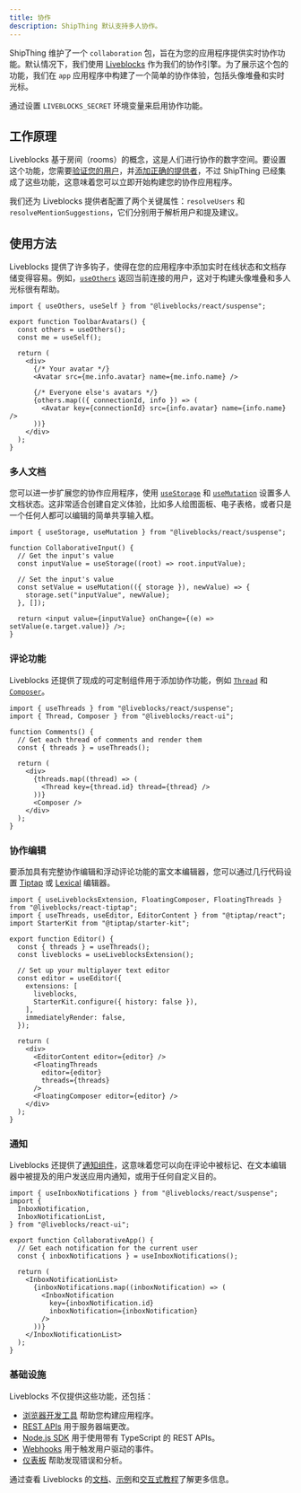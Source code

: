 ```yaml
---
title: 协作
description: ShipThing 默认支持多人协作。
---
```


ShipThing 维护了一个 `collaboration` 包，旨在为您的应用程序提供实时协作功能。默认情况下，我们使用 [Liveblocks](https://liveblocks.io) 作为我们的协作引擎。为了展示这个包的功能，我们在 `app` 应用程序中构建了一个简单的协作体验，包括头像堆叠和实时光标。

<Tip>通过设置 `LIVEBLOCKS_SECRET` 环境变量来启用协作功能。</Tip>

## 工作原理

Liveblocks 基于房间（rooms）的概念，这是人们进行协作的数字空间。要设置这个功能，您需要[验证您的用户](https://liveblocks.io/docs/authentication/access-token/nextjs)，并[添加正确的提供者](https://liveblocks.io/docs/get-started/nextjs)，不过 ShipThing 已经集成了这些功能，这意味着您可以立即开始构建您的协作应用程序。

我们还为 Liveblocks 提供者配置了两个关键属性：`resolveUsers` 和 `resolveMentionSuggestions`，它们分别用于解析用户和提及建议。

## 使用方法

Liveblocks 提供了许多钩子，使得在您的应用程序中添加实时在线状态和文档存储变得容易。例如，[`useOthers`]() 返回当前连接的用户，这对于构建头像堆叠和多人光标很有帮助。

```tsx toolbar-avatars.tsx
import { useOthers, useSelf } from "@liveblocks/react/suspense";

export function ToolbarAvatars() {
  const others = useOthers();
  const me = useSelf();

  return (
    <div>
      {/* Your avatar */}
      <Avatar src={me.info.avatar} name={me.info.name} />

      {/* Everyone else's avatars */}
      {others.map(({ connectionId, info }) => (
        <Avatar key={connectionId} src={info.avatar} name={info.name} />
      ))}
    </div>
  );
}
```

### 多人文档

您可以进一步扩展您的协作应用程序，使用 [`useStorage`](https://liveblocks.io/docs/api-reference/liveblocks-react#useStorage) 和 [`useMutation`](https://liveblocks.io/docs/api-reference/liveblocks-react#useMutation) 设置多人文档状态。这非常适合创建自定义体验，比如多人绘图面板、电子表格，或者只是一个任何人都可以编辑的简单共享输入框。

```tsx collaborative-input.tsx
import { useStorage, useMutation } from "@liveblocks/react/suspense";

function CollaborativeInput() {
  // Get the input's value
  const inputValue = useStorage((root) => root.inputValue);
  
  // Set the input's value
  const setValue = useMutation(({ storage }), newValue) => {
    storage.set("inputValue", newValue);
  }, []);
  
  return <input value={inputValue} onChange={(e) => setValue(e.target.value)} />;
}
```

### 评论功能

Liveblocks 还提供了现成的可定制组件用于添加协作功能，例如 [`Thread`](https://liveblocks.io/docs/api-reference/liveblocks-react-ui#Thread) 和 [`Composer`](https://liveblocks.io/docs/api-reference/liveblocks-react-ui#Composer)。

```tsx comments.tsx
import { useThreads } from "@liveblocks/react/suspense";
import { Thread, Composer } from "@liveblocks/react-ui";

function Comments() {
  // Get each thread of comments and render them
  const { threads } = useThreads();

  return (
    <div>
      {threads.map((thread) => (
        <Thread key={thread.id} thread={thread} />
      ))}
      <Composer />
    </div>
  );
}
```

### 协作编辑

要添加具有完整协作编辑和浮动评论功能的富文本编辑器，您可以通过几行代码设置 [Tiptap](https://liveblocks.io/docs/get-started/nextjs-tiptap) 或 [Lexical](https://liveblocks.io/docs/get-started/nextjs-lexical) 编辑器。

```tsx collaborative-editor.tsx
import { useLiveblocksExtension, FloatingComposer, FloatingThreads } from "@liveblocks/react-tiptap";
import { useThreads, useEditor, EditorContent } from "@tiptap/react";
import StarterKit from "@tiptap/starter-kit";

export function Editor() {
  const { threads } = useThreads();
  const liveblocks = useLiveblocksExtension();

  // Set up your multiplayer text editor
  const editor = useEditor({
    extensions: [
      liveblocks,
      StarterKit.configure({ history: false }),
    ],
    immediatelyRender: false,
  });

  return (
    <div>
      <EditorContent editor={editor} />
      <FloatingThreads
        editor={editor}
        threads={threads}
      />
      <FloatingComposer editor={editor} />
    </div>
  );
}
```

### 通知

Liveblocks 还提供了[通知组件](https://liveblocks.io/docs/api-reference/liveblocks-react-ui#InboxNotificationList)，这意味着您可以向在评论中被标记、在文本编辑器中被提及的用户发送应用内通知，或用于任何自定义目的。

```tsx notifications.tsx
import { useInboxNotifications } from "@liveblocks/react/suspense";
import {
  InboxNotification,
  InboxNotificationList,
} from "@liveblocks/react-ui";

export function CollaborativeApp() {
  // Get each notification for the current user
  const { inboxNotifications } = useInboxNotifications();

  return (
    <InboxNotificationList>
      {inboxNotifications.map((inboxNotification) => (
        <InboxNotification
          key={inboxNotification.id}
          inboxNotification={inboxNotification}
        />
      ))}
    </InboxNotificationList>
  );
}
```

### 基础设施

Liveblocks 不仅提供这些功能，还包括：
- [浏览器开发工具](https://liveblocks.io/devtools) 帮助您构建应用程序。
- [REST APIs](https://liveblocks.io/docs/api-reference/rest-api-endpoints) 用于服务器端更改。
- [Node.js SDK](https://liveblocks.io/docs/api-reference/liveblocks-node) 用于使用带有 TypeScript 的 REST APIs。
- [Webhooks](https://liveblocks.io/docs/platform/webhooks) 用于触发用户驱动的事件。
- [仪表板](https://liveblocks.io/docs/platform/projects) 帮助发现错误和分析。

通过查看 Liveblocks 的[文档](https://liveblocks.io/docs)、[示例](https://liveblocks.io/examples)和[交互式教程](https://liveblocks.io/docs/tutorial/react/getting-started/welcome)了解更多信息。